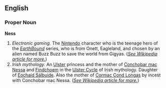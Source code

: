 ==English==

===Proper Noun===
'''Ness'''

#''Electronic gaming.'' The [[Nintendo]] character who is the teenage hero of the ''[[EarthBound]]'' series, who is from Onett, Eagleland, and chosen by an alien named Buzz Buzz to save the world from Gigyas.  (''[[w:Ness|See Wikipedia article for more.]]'')
#''Irish mythology.'' An [[Ulster]] princess and the mother of [[Conchobar mac Nessa]] and [[Findchoem]] in the [[Ulster Cycle]] of Irish mythology.  Daughter of [[Eochaid Sálbuide]].  Also the mother of [[Cormac Cond Longas]] by incest with Conchobar mac Nessa. (''[[w:Ness_(Irish_mythology)|See Wikipedia article for more.]]'')